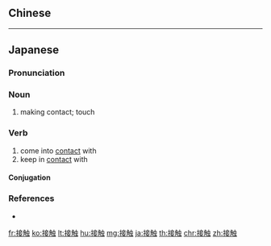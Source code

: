 {{also|接觸}}
==Chinese==
{{zh-see|接觸}}

----

==Japanese==
{{ja-kanjitab|せつ|k1=せっ|しょく|yomi=on}}

===Pronunciation===
{{ja-pron|せっしょく|acc=0}}

===Noun===
{{ja-noun|せっしょく|kyu=接觸}}

# making contact; touch

===Verb===
{{ja-verb-suru|せっしょく|kyu=接觸}}

# come into [[contact]] with
# keep in [[contact]] with

====Conjugation====
{{ja-suru|せっしょく}}

===References===
* {{R:Shogakukan}}

[[fr:接触]]
[[ko:接触]]
[[lt:接触]]
[[hu:接触]]
[[mg:接触]]
[[ja:接触]]
[[th:接触]]
[[chr:接触]]
[[zh:接触]]